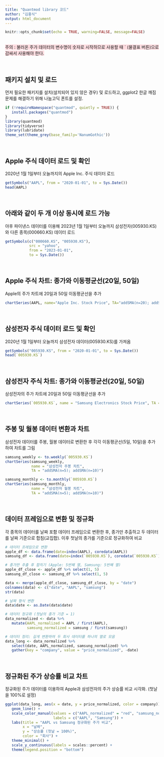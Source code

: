 ```yaml
---
title: "Quantmod library 코드"
author: "김홍식"
output: html_document
---
```


```r
knitr::opts_chunk$set(echo = TRUE, warning=FALSE, message=FALSE)
```

<br>
<span style='background-color: #ffdce0'>
주의 : 불러온 주가 데이터의 변수명이 숫자로 시작하므로 사용할 때 ` (물결표 버튼)으로 감싸서 사용해야 한다.
</span>

<br>

## 패키지 설치 및 로드

먼저 필요한 패키지를 설치(설치되어 있지 않은 경우) 및 로드하고, ggplot2 한글 깨짐 문제를 해결하기 위해 나눔고딕 폰트를 설정.

```r
if (!requireNamespace("quantmod", quietly = TRUE)) {
   install.packages("quantmod")
}
library(quantmod)
library(tidyverse)
library(lubridate)
theme_set(theme_grey(base_family='NanumGothic'))
```

<br>

## Apple 주식 데이터 로드 및 확인

2020년 1월 1일부터 오늘까지의 Apple Inc. 주식 데이터 로드

```r
getSymbols("AAPL", from = "2020-01-01", to = Sys.Date())
head(AAPL)
```

<br>

## 아래와 같이 두 개 이상 동시에 로드 가능

야후 파이낸스 데이터를 이용해 2023년 1월 1일부터 오늘까지 삼성전자(005930.KS)와 다른 종목(000660.KS) 데이터 로드

```r
getSymbols(c("000660.KS", "005930.KS"), 
           src = "yahoo", 
           from = "2023-01-01", 
           to = Sys.Date())
```

<br>

## Apple 주식 차트: 종가와 이동평균선(20일, 50일)

Apple의 주가 차트에 20일과 50일 이동평균선을 추가

```r
chartSeries(AAPL, name="Apple Inc. Stock Price", TA="addSMA(n=20); addSMA(n=50)")
```

<br>

## 삼성전자 주식 데이터 로드 및 확인

2020년 1월 1일부터 오늘까지 삼성전자 데이터(005930.KS)를 가져옴

```r
getSymbols("005930.KS", from = "2020-01-01", to = Sys.Date())
head(`005930.KS`)
```

<br>

## 삼성전자 주식 차트: 종가와 이동평균선(20일, 50일)

삼성전자의 주가 차트에 20일과 50일 이동평균선을 추가

```r
chartSeries(`005930.KS`, name = "Samsung Electronics Stock Price", TA = "addSMA(n=20); addSMA(n=50)")
```

<br>

## 주봉 및 월봉 데이터 변환과 차트

삼성전자 데이터를 주봉, 월봉 데이터로 변환한 후 각각 이동평균선(5일, 10일)을 추가하여 차트를 그림

```r
samsung_weekly <- to.weekly(`005930.KS`)
chartSeries(samsung_weekly, 
            name = "삼성전자 주봉 차트", 
            TA = "addSMA(n=5); addSMA(n=10)")
```

```r
samsung_monthly <- to.monthly(`005930.KS`)
chartSeries(samsung_monthly, 
            name = "삼성전자 월봉 차트", 
            TA = "addSMA(n=5); addSMA(n=10)")
```

<br>

## 데이터 프레임으로 변환 및 정규화

각 종목의 데이터를 날짜 포함 데이터 프레임으로 변환한 후, 종가만 추출하고 두 데이터를 날짜 기준으로 합침(교집합). 이후 첫날의 종가를 기준으로 정규화하여 비교

```r
# 데이터 프레임으로 변환
apple_df <- data.frame(date=index(AAPL), coredata(AAPL))
samsung_df <- data.frame(date=index(`005930.KS`), coredata(`005930.KS`))

# 종가만 추출 후 합치기 (Apple: 5번째 열, Samsung: 5번째 열)
apple_df_close <- apple_df %>% select(1, 5)
samsung_df_close <- samsung_df %>% select(1, 5)

data <- merge(apple_df_close, samsung_df_close, by = "date")
colnames(data) <- c("date", "AAPL", "samsung")
str(data)

# 날짜 형식 변환
data$date <- as.Date(data$date)

# 데이터 정규화 (첫날의 종가 기준 = 1)
data_normalized <- data %>%
   mutate(AAPL_normalized = AAPL / first(AAPL),
          samsung_normalized = samsung / first(samsung))

# 데이터 정리: 길게 변환하여 두 회사 데이터를 하나의 열로 모음
data_long <- data_normalized %>%
   select(date, AAPL_normalized, samsung_normalized) %>%
   gather(key = "company", value = "price_normalized", -date)
```

<br>

## 정규화된 주가 상승률 비교 차트

정규화된 주가 데이터를 이용하여 Apple과 삼성전자의 주가 상승률 비교 시각화. (첫날을 100%로 설정)

```r
ggplot(data_long, aes(x = date, y = price_normalized, color = company)) +
   geom_line() +
   scale_color_manual(values = c("AAPL_normalized" = "red", "samsung_normalized" = "blue"),
                      labels = c("AAPL", "Samsung")) +
   labs(title = "AAPL vs Samsung 정규화된 주가 비교",
        x = "날짜",
        y = "상승률 (첫날 = 100%)",
        color = "회사") +
   theme_minimal() +
   scale_y_continuous(labels = scales::percent) +
   theme(legend.position = "bottom")
```
